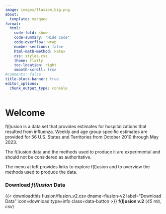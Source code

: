 ```yaml
---
image: images/flusion_big.png
about:
  template: marquee
format:
  html:
    code-fold: show
    code-summary: "Hide code"
    code-overflow: wrap
    number-sections: false
    html-math-method: katex
    css: styles.css
    theme: flatly
    toc-location: right
    smooth-scroll: true
#comments: false
title-block-banner: true
editor_options: 
  chunk_output_type: console
---
```


<div>
# Welcome  
f(l)usion is a data set that provides estimates for hospitalizations that resulted from influenza. Weekly and age group specific estimates are provided for 56 U.S. States and Territories from October 2010 through May 2023.  
      
The f(l)usion data and the methods used to produce it are experimental and should not be considered as authoritative.    
      
The menu at left provides links to explore f(l)usion and to overview the methods used to produce the data.    
       
### Download *f(l)usion* Data
{{< downloadthis flusion/flusion_v2.csv dname=flusion-v2 label="Download Data" icon=download type=info class=data-button >}}    **f(l)usion v.2** (*45 mb, csv*)       

<div>
